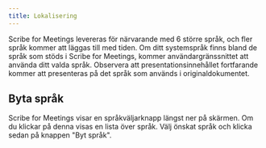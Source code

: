 ```yaml
---
title: Lokalisering
---
```


Scribe for Meetings levereras för närvarande med 6 större språk, och fler språk kommer att läggas till med tiden. Om ditt systemspråk finns bland de språk som stöds i Scribe for Meetings, kommer användargränssnittet att använda ditt valda språk. Observera att presentationsinnehållet fortfarande kommer att presenteras på det språk som används i originaldokumentet.

## Byta språk

Scribe for Meetings visar en språkväljarknapp längst ner på skärmen. Om du klickar på denna visas en lista över språk. Välj önskat språk och klicka sedan på knappen "Byt språk".

